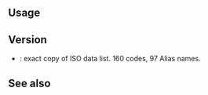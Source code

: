 {{Documentation subpage}}
<!-- Categories and interwikis go at the bottom of this page. -->

== Usage ==
==Version==
* {{as of|2011|08|09}}: exact copy of ISO data list. 160 codes, 97 Alias names.

== See also ==

<includeonly>
<!-- Categories and interwikis go here: -->

</includeonly>